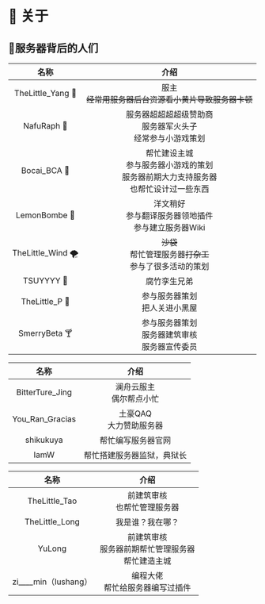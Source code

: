 
# 🧻 关于

## 👼服务器背后的人们

<Tabs>

<TabItem value="1" label="管理组">

| 名称 | 介绍 |
| :-: | :-: |
| TheLittle_Yang 🐏 | 服主<br />~~经常用服务器后台资源看小黄片导致服务器卡顿~~ |
| NafuRaph 🧨 | 服务器超超超超级赞助商<br />服务器军火头子<br />经常参与小游戏策划 |
| Bocai_BCA 🥬 | 帮忙建设主城<br />参与服务器小游戏的策划<br />服务器前期大力支持服务器<br />也帮忙设计过一些东西 |
| LemonBombe 🍋 | 洋文稍好<br />参与翻译服务器领地插件<br />参与建立服务器Wiki |
| TheLittle_Wind 🌪 | ~~沙袋~~<br />帮忙管理服务器~~打杂工~~<br />参与了很多活动的策划 |
| TSUYYYY 👶 | 腐竹孪生兄弟 |
| TheLittle_P 🌸 | 参与服务器策划<br />把人关进小黑屋 |
| SmerryBeta 🍸 | 参与服务器策划<br />服务器建筑审核<br />服务器宣传委员 |

</TabItem>

<TabItem value="2" label="贡献者">

| 名称 | 介绍 |
| :-: | :-: |
| BitterTure_Jing | 澜舟云服主<br />偶尔帮点小忙 |
| You_Ran_Gracias | 土豪QAQ<br />大力赞助服务器 |
| shikukuya | 帮忙编写服务器官网 |
| IamW | 帮忙搭建服务器监狱，典狱长 |

</TabItem>

<TabItem value="3" label="退休人员">

| 名称 | 介绍 |
| :-: | :-: |
| TheLittle_Tao | 前建筑审核<br />也帮忙管理服务器 |
| TheLittle_Long | 我是谁？我在哪？ |
| YuLong | 前建筑审核<br />服务器前期帮忙管理服务器<br />帮忙建造主城 |
| zi____min（lushang） | 编程大佬<br />帮忙给服务器编写过插件 |

</TabItem>

</Tabs>

